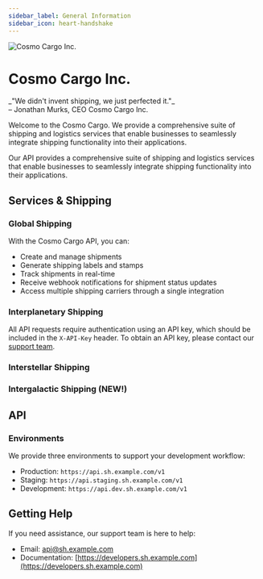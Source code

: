 ```yaml
---
sidebar_label: General Information
sidebar_icon: heart-handshake
---
```


<img
  src="./header.png"
  alt="Cosmo Cargo Inc."
  className="rounded-xl float-right w-full"
/>

# Cosmo Cargo Inc.

<div className="text-xl -mt-4 font-medium">
  _"We didn't invent shipping, we just perfected it."_
</div>
<div className="text-md -mt-4 font-medium">
  – Jonathan Murks, CEO Cosmo Cargo Inc.
</div>

Welcome to the Cosmo Cargo. We provide a comprehensive suite of shipping and logistics services that enable businesses to seamlessly integrate shipping functionality into their applications.

Our API provides a comprehensive suite of shipping and logistics services that enable businesses to seamlessly integrate shipping functionality into their applications.

## Services & Shipping

### Global Shipping

With the Cosmo Cargo API, you can:

- Create and manage shipments
- Generate shipping labels and stamps
- Track shipments in real-time
- Receive webhook notifications for shipment status updates
- Access multiple shipping carriers through a single integration

### Interplanetary Shipping

All API requests require authentication using an API key, which should be included in the `X-API-Key` header. To obtain an API key, please contact our [support team](mailto:api@sh.example.com).

### Interstellar Shipping

### Intergalactic Shipping (NEW!)

## API

### Environments

We provide three environments to support your development workflow:

- Production: `https://api.sh.example.com/v1`
- Staging: `https://api.staging.sh.example.com/v1`
- Development: `https://api.dev.sh.example.com/v1`

## Getting Help

If you need assistance, our support team is here to help:

- Email: [api@sh.example.com](mailto:api@sh.example.com)
- Documentation: [https://developers.sh.example.com](https://developers.sh.example.com)
